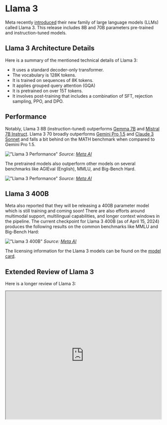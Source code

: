 # Llama 3


Meta recently [introduced](https://llama.meta.com/llama3/) their new family of large language models (LLMs) called Llama 3. This release includes 8B and 70B parameters pre-trained and instruction-tuned models. 

## Llama 3 Architecture Details 

Here is a summary of the mentioned technical details of Llama 3:

- It uses a standard decoder-only transformer.
- The vocabulary is 128K tokens.
- It is trained on sequences of 8K tokens.
- It applies grouped query attention (GQA)
- It is pretrained on over 15T tokens.
- It involves post-training that includes a combination of SFT, rejection sampling, PPO, and DPO.

## Performance

Notably, Llama 3 8B (instruction-tuned) outperforms [Gemma 7B](https://www.promptingguide.ai/models/gemma) and [Mistral 7B Instruct](https://www.promptingguide.ai/models/mistral-7b). Llama 3 70 broadly outperforms [Gemini Pro 1.5](https://www.promptingguide.ai/models/gemini-pro) and [Claude 3 Sonnet](https://www.promptingguide.ai/models/claude-3) and falls a bit behind on the MATH benchmark when compared to Gemini Pro 1.5.

!["Llama 3 Performance"](../../img/llama3/llama-instruct-performance.png)
*Source: [Meta AI](https://ai.meta.com/blog/meta-llama-3/)*

The pretrained models also outperform other models on several benchmarks like AGIEval (English), MMLU, and Big-Bench Hard.

!["Llama 3 Performance"](../../img/llama3/llama3-pretrained-results.png)
*Source: [Meta AI](https://ai.meta.com/blog/meta-llama-3/)*

## Llama 3 400B

Meta also reported that they will be releasing a 400B parameter model which is still training and coming soon! There are also efforts around multimodal support, multilingual capabilities, and longer context windows in the pipeline. The current checkpoint for Llama 3 400B (as of April 15, 2024) produces the following results on the common benchmarks like MMLU and Big-Bench Hard:

!["Llama 3 400B"](../../img/llama3/llama-400b.png)
*Source: [Meta AI](https://ai.meta.com/blog/meta-llama-3/)*

The licensing information for the Llama 3 models can be found on the [model card](https://github.com/meta-llama/llama3/blob/main/MODEL_CARD.md).

## Extended Review of Llama 3

Here is a longer review of Llama 3:

<iframe width="100%"
  height="415px"
  src="https://www.youtube.com/embed/h2aEmciRd6U?si=m7-xXu5IWpB-6mE0" allow="accelerometer; autoplay; clipboard-write; encrypted-media; gyroscope; picture-in-picture"
  allowFullScreen
  />
